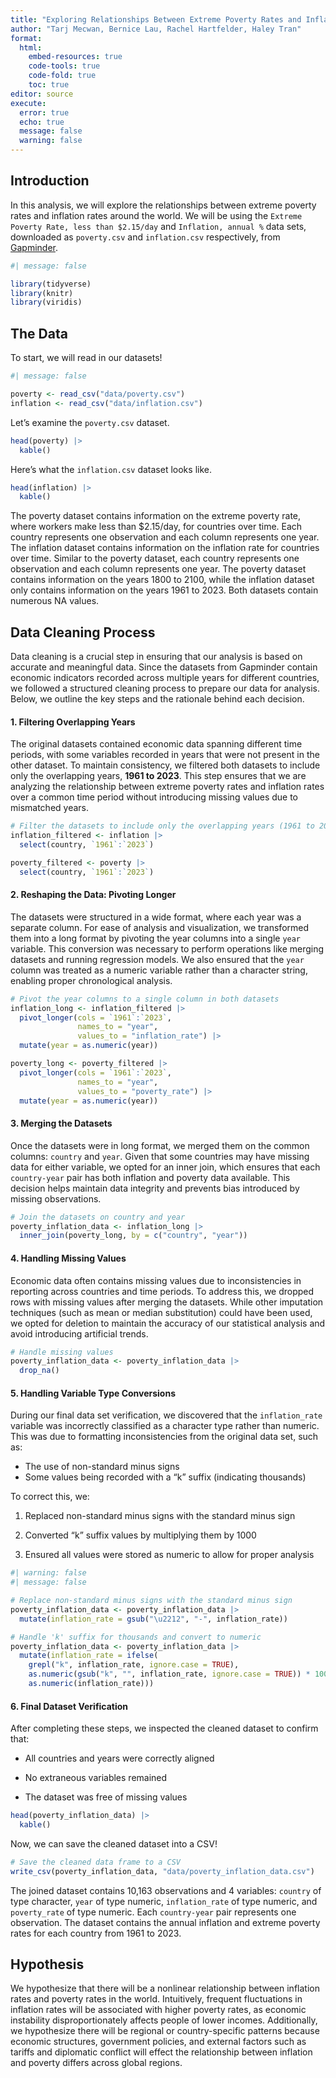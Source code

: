 ```yaml
---
title: "Exploring Relationships Between Extreme Poverty Rates and Inflation Rates in the World"
author: "Tarj Mecwan, Bernice Lau, Rachel Hartfelder, Haley Tran"
format: 
  html:
    embed-resources: true
    code-tools: true
    code-fold: true
    toc: true
editor: source
execute: 
  error: true
  echo: true
  message: false
  warning: false
---
```


## Introduction
In this analysis, we will explore the relationships between extreme poverty rates and inflation rates around the world. We will be using the `Extreme Poverty Rate, less than $2.15/day` and `Inflation, annual %` data sets, downloaded as `poverty.csv` and `inflation.csv` respectively, from [Gapminder](https://www.gapminder.org/data/).

```r
#| message: false

library(tidyverse)
library(knitr)
library(viridis)
```

## The Data

To start, we will read in our datasets!

```r
#| message: false

poverty <- read_csv("data/poverty.csv")
inflation <- read_csv("data/inflation.csv")
```

Let's examine the `poverty.csv` dataset.

```r
head(poverty) |> 
  kable()
```

Here's what the `inflation.csv` dataset looks like.

```r
head(inflation) |> 
  kable()
```

The poverty dataset contains information on the extreme poverty rate, where workers make less than \$2.15/day, for countries over time. Each country represents one observation and each column represents one year. The inflation dataset contains information on the inflation rate for countries over time. Similar to the poverty dataset, each country represents one observation and each column represents one year. The poverty dataset contains information on the years 1800 to 2100, while the inflation dataset only contains information on the years 1961 to 2023. Both datasets contain numerous NA values.

## Data Cleaning Process

Data cleaning is a crucial step in ensuring that our analysis is based on accurate and meaningful data. Since the datasets from Gapminder contain economic indicators recorded across multiple years for different countries, we followed a structured cleaning process to prepare our data for analysis. Below, we outline the key steps and the rationale behind each decision.

#### 1. Filtering Overlapping Years

The original datasets contained economic data spanning different time periods, with some variables recorded in years that were not present in the other dataset. To maintain consistency, we filtered both datasets to include only the overlapping years, **1961 to 2023**. This step ensures that we are analyzing the relationship between extreme poverty rates and inflation rates over a common time period without introducing missing values due to mismatched years.

```r
# Filter the datasets to include only the overlapping years (1961 to 2023)
inflation_filtered <- inflation |>
  select(country, `1961`:`2023`)

poverty_filtered <- poverty |>
  select(country, `1961`:`2023`)

```

#### 2. Reshaping the Data: Pivoting Longer

The datasets were structured in a wide format, where each year was a separate column. For ease of analysis and visualization, we transformed them into a long format by pivoting the year columns into a single `year` variable. This conversion was necessary to perform operations like merging datasets and running regression models. We also ensured that the `year` column was treated as a numeric variable rather than a character string, enabling proper chronological analysis.

```r
# Pivot the year columns to a single column in both datasets
inflation_long <- inflation_filtered |>
  pivot_longer(cols = `1961`:`2023`, 
               names_to = "year", 
               values_to = "inflation_rate") |>
  mutate(year = as.numeric(year))

poverty_long <- poverty_filtered |>
  pivot_longer(cols = `1961`:`2023`, 
               names_to = "year", 
               values_to = "poverty_rate") |>
  mutate(year = as.numeric(year))

```

#### 3. Merging the Datasets

Once the datasets were in long format, we merged them on the common columns: `country` and `year`. Given that some countries may have missing data for either variable, we opted for an inner join, which ensures that each `country-year` pair has both inflation and poverty data available. This decision helps maintain data integrity and prevents bias introduced by missing observations.

```r
# Join the datasets on country and year
poverty_inflation_data <- inflation_long |>
  inner_join(poverty_long, by = c("country", "year"))

```

#### 4. Handling Missing Values

Economic data often contains missing values due to inconsistencies in reporting across countries and time periods. To address this, we dropped rows with missing values after merging the datasets. While other imputation techniques (such as mean or median substitution) could have been used, we opted for deletion to maintain the accuracy of our statistical analysis and avoid introducing artificial trends.

```r
# Handle missing values
poverty_inflation_data <- poverty_inflation_data |>
  drop_na()

```

#### 5. Handling Variable Type Conversions

During our final data set verification, we discovered that the `inflation_rate` variable was incorrectly classified as a character type rather than numeric. This was due to formatting inconsistencies from the original data set, such as:

-   The use of non-standard minus signs
-   Some values being recorded with a "k" suffix (indicating thousands)

To correct this, we:

1.  Replaced non-standard minus signs with the standard minus sign

2.  Converted "k" suffix values by multiplying them by 1000

3.  Ensured all values were stored as numeric to allow for proper analysis

```r
#| warning: false
#| message: false

# Replace non-standard minus signs with the standard minus sign
poverty_inflation_data <- poverty_inflation_data |>
  mutate(inflation_rate = gsub("\u2212", "-", inflation_rate)) 

# Handle 'k' suffix for thousands and convert to numeric
poverty_inflation_data <- poverty_inflation_data |>
  mutate(inflation_rate = ifelse(
    grepl("k", inflation_rate, ignore.case = TRUE),
    as.numeric(gsub("k", "", inflation_rate, ignore.case = TRUE)) * 1000,
    as.numeric(inflation_rate)))
```

#### 6. Final Dataset Verification

After completing these steps, we inspected the cleaned dataset to confirm that:

-   All countries and years were correctly aligned

-   No extraneous variables remained

-   The dataset was free of missing values

```r
head(poverty_inflation_data) |>
  kable()
```

Now, we can save the cleaned dataset into a CSV!

```r
# Save the cleaned data frame to a CSV
write_csv(poverty_inflation_data, "data/poverty_inflation_data.csv")
```

The joined dataset contains 10,163 observations and 4 variables: `country` of type character, `year` of type numeric, `inflation_rate` of type numeric, and `poverty_rate` of type numeric. Each `country-year` pair represents one observation. The dataset contains the annual inflation and extreme poverty rates for each country from 1961 to 2023.

## Hypothesis

We hypothesize that there will be a nonlinear relationship between inflation rates and poverty rates in the world. Intuitively, frequent fluctuations in inflation rates will be associated with higher poverty rates, as economic instability disproportionately affects people of lower incomes. Additionally, we hypothesize there will be regional or country-specific patterns because economic structures, government policies, and external factors such as tariffs and diplomatic conflict will effect the relationship between inflation and poverty differs across global regions.
